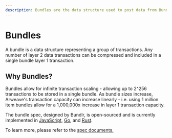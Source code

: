 ```yaml
---
description: Bundles are the data structure used to post data from Bundlr to Arweave.
---
```


# Bundles

A bundle is a data structure representing a group of transactions. Any number of layer 2 data transactions can be compressed and included in a single bundle layer 1 transaction.

## Why Bundles?

Bundles allow for infinite transaction scaling - allowing up to 2^256 transactions to be stored in a single bundle. As bundle sizes increase, Arweave's transaction capacity can increase linearly - i.e. using 1 million item bundles allow for a 1,000,000x increase in layer 1 transaction capacity.

The bundle spec, designed by Bundlr, is open-sourced and is currently implemented in [JavaScript](https://github.com/Bundlr-Network/arbundles), [Go](https://github.com/everFinance/goar), and [Rust](https://github.com/Bundlr-Network/rust-sdk).

To learn more, please refer to the <a className="underline text-blue-500" href="https://github.com/ArweaveTeam/arweave-standards/blob/master/ans/ANS-104.md" >spec documents.</a>
